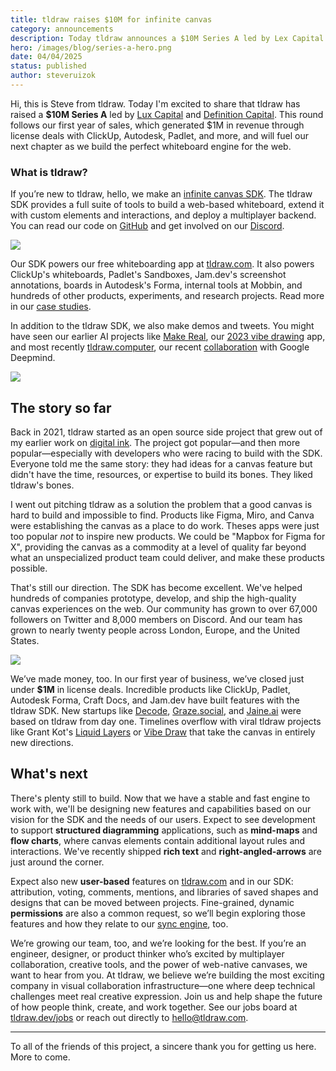 ```yaml
---
title: tldraw raises $10M for infinite canvas
category: announcements
description: Today tldraw announces a $10M Series A led by Lex Capital.
hero: /images/blog/series-a-hero.png
date: 04/04/2025
status: published
author: steveruizok
---
```


Hi, this is Steve from tldraw. Today I'm excited to share that tldraw has raised a **$10M Series A** led by [Lux Capital](https://www.luxcapital.com/) and [Definition Capital](https://www.definitioncap.com/). This round follows our first year of sales, which generated $1M in revenue through license deals with ClickUp, Autodesk, Padlet, and more, and will fuel our next chapter as we build the perfect whiteboard engine for the web.

### What is tldraw?

If you’re new to tldraw, hello, we make an [infinite canvas SDK](https://tldraw.dev). The tldraw SDK provides a full suite of tools to build a web-based whiteboard, extend it with custom elements and interactions, and deploy a multiplayer backend. You can read our code on [GitHub](https://github.com/tldraw/tldraw) and get involved on our [Discord](https://discord.tldraw.com/?utm_source=blog&utm_medium=organic&utm_campaign=seriesa).

<Image
	src="/images/blog/series-a-grant-kot.png"
	caption="Grant Kot's Liquid Layers combines a liquid simulation with tldraw's canvas."
/>

Our SDK powers our free whiteboarding app at [tldraw.com](https://tldraw.com). It also powers ClickUp's whiteboards, Padlet's Sandboxes, Jam.dev's screenshot annotations, boards in Autodesk's Forma, internal tools at Mobbin, and hundreds of other products, experiments, and research projects. Read more in our [case studies](https://tldraw.dev/blog/case-studies).

In addition to the tldraw SDK, we also make demos and tweets. You might have seen our earlier AI projects like [Make Real](https://makereal.tldraw.com/), our [2023 vibe drawing](https://tldraw.substack.com/p/make-real-the-story-so-far) app, and most recently [tldraw.computer](https://computer.tldraw.com/), our recent [collaboration](https://ai.google.dev/showcase/tldraw) with Google Deepmind.

<Image
	src="/images/blog/series-a-computer.png"
	caption="Our tldraw.computer collaboration with Google Deepmind."
/>

## The story so far

Back in 2021, tldraw started as an open source side project that grew out of my earlier work on [digital ink](https://www.perfect-freehand.com/). The project got popular—and then more popular—especially with developers who were racing to build with the SDK. Everyone told me the same story: they had ideas for a canvas feature but didn't have the time, resources, or expertise to build its bones. They liked tldraw's bones.

I went out pitching tldraw as a solution the problem that a good canvas is hard to build and impossible to find. Products like Figma, Miro, and Canva were establishing the canvas as a place to do work. Theses apps were just too popular _not_ to inspire new products. We could be "Mapbox for Figma for X", providing the canvas as a commodity at a level of quality far beyond what an unspecialized product team could deliver, and make these products possible.

That's still our direction. The SDK has become excellent. We've helped hundreds of companies prototype, develop, and ship the high-quality canvas experiences on the web. Our community has grown to over 67,000 followers on Twitter and 8,000 members on Discord. And our team has grown to nearly twenty people across London, Europe, and the United States.

<Image
	src="/images/blog/series-a-padlet.png"
	caption="Padlet's Sandboxes are built with the tldraw SDK."
/>

We’ve made money, too. In our first year of business, we’ve closed just under **$1M** in license deals. Incredible products like ClickUp, Padlet, Autodesk Forma, Craft Docs, and Jam.dev have built features with the tldraw SDK. New startups like [Decode](https://decode.dev/), [Graze.social](https://www.graze.social/), and [Jaine.ai](https://jaine.ai/) were based on tldraw from day one. Timelines overflow with viral tldraw projects like Grant Kot's [Liquid Layers](https://grantkot.com/draw/) or [Vibe Draw](https://tryvibedraw.com/) that take the canvas in entirely new directions.

## What's next

There's plenty still to build. Now that we have a stable and fast engine to work with, we'll be designing new features and capabilities based on our vision for the SDK and the needs of our users. Expect to see development to support **structured diagramming** applications, such as **mind-maps** and **flow charts**, where canvas elements contain additional layout rules and interactions. We've recently shipped **rich text** and **right-angled-arrows** are just around the corner.

Expect also new **user-based** features on [tldraw.com](https://tldraw.com) and in our SDK: attribution, voting, comments, mentions, and libraries of saved shapes and designs that can be moved between projects. Fine-grained, dynamic **permissions** are also a common request, so we’ll begin exploring those features and how they relate to our [sync engine](https://tldraw.substack.com/p/announcing-tldraw-sync), too.

We’re growing our team, too, and we’re looking for the best. If you’re an engineer, designer, or product thinker who’s excited by multiplayer collaboration, creative tools, and the power of web-native canvases, we want to hear from you. At tldraw, we believe we’re building the most exciting company in visual collaboration infrastructure—one where deep technical challenges meet real creative expression. Join us and help shape the future of how people think, create, and work together. See our jobs board at [tldraw.dev/jobs](tldraw.dev/jobs) or reach out directly to hello@tldraw.com.

---

To all of the friends of this project, a sincere thank you for getting us here. More to come.

